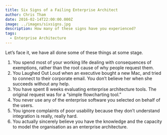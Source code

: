 ```yaml
---
title: Six Signs of a Failing Enterprise Architect
author: Chris Tham
date: 2016-02-14T22:00:00.000Z
image: ../images/sixsigns.jpg
description: How many of these signs have you experienced?
tags:
  - Enterprise Architecture
---
```

Let’s face it, we have all done some of these things at some stage.

1. You spend most of your working life dealing with consequences of exemptions, rather than the root cause of why people request them.
2. You Laughed Out Loud when an executive bought a new Mac, and tried to connect to their corporate email. You don’t believe her when she succeeds without any help.
3. You have spent 8 weeks evaluating enterprise architecture tools. The original request was for a “simple flowcharting tool.”
4. You never use any of the enterprise software you selected on behalf of the users.
5. You ignore complaints of poor usability because they don’t understand integration is really, really hard.
6. You actually sincerely believe you have the knowledge and the capacity to model the organisation as an enterprise architecture.